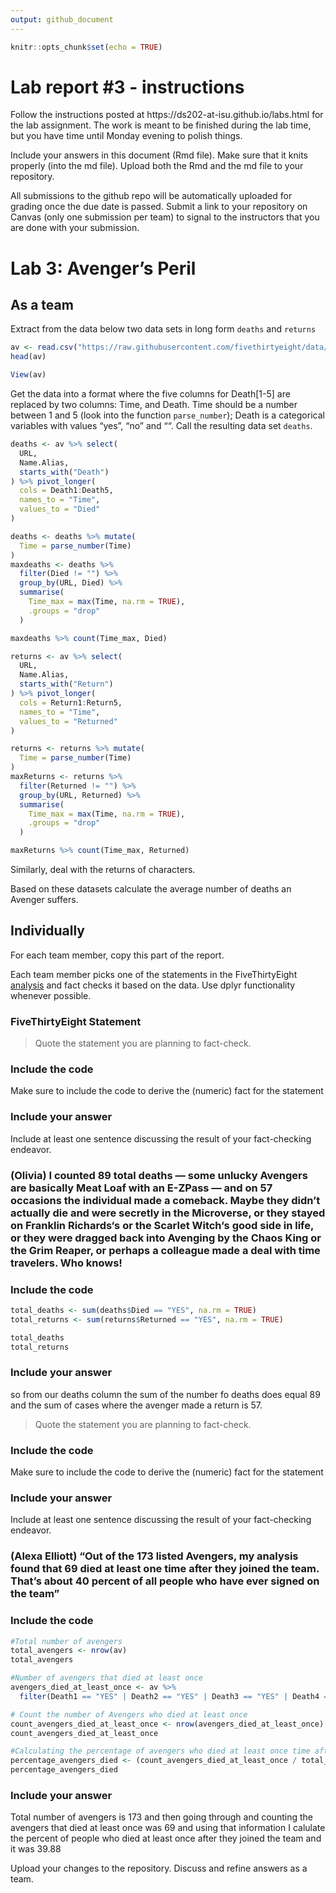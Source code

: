 ```yaml
---
output: github_document
---
```


<!-- README.md is generated from README.Rmd. Please edit the README.Rmd file -->


```r
knitr::opts_chunk$set(echo = TRUE)
```

# Lab report #3 - instructions

Follow the instructions posted at https://ds202-at-isu.github.io/labs.html for the lab assignment. The work is meant to be finished during the lab time, but you have time until Monday evening to polish things.

Include your answers in this document (Rmd file). Make sure that it knits properly (into the md file). Upload both the Rmd and the md file to your repository.  

All submissions to the github repo will be automatically uploaded for grading once the due date is passed.
Submit a link to your repository on Canvas (only one submission per team) to signal to the instructors that you are done with your submission.

# Lab 3: Avenger's Peril

## As a team

Extract from the data below two data sets in long form `deaths` and `returns`


```r
av <- read.csv("https://raw.githubusercontent.com/fivethirtyeight/data/master/avengers/avengers.csv", stringsAsFactors = FALSE)
head(av)

View(av)
```

Get the data into a format where the five columns for Death[1-5] are replaced by two columns: Time, and Death. Time should be a number between 1 and 5 (look into the function `parse_number`); Death is a categorical variables with values "yes", "no" and "". Call the resulting data set `deaths`. 


```r
deaths <- av %>% select(
  URL, 
  Name.Alias,
  starts_with("Death")
) %>% pivot_longer(
  cols = Death1:Death5,
  names_to = "Time",
  values_to = "Died"
)

deaths <- deaths %>% mutate(
  Time = parse_number(Time)
)
maxdeaths <- deaths %>% 
  filter(Died != "") %>% 
  group_by(URL, Died) %>% 
  summarise(
    Time_max = max(Time, na.rm = TRUE),
    .groups = "drop"
  )

maxdeaths %>% count(Time_max, Died)
```

```r
returns <- av %>% select(
  URL, 
  Name.Alias,
  starts_with("Return")
) %>% pivot_longer(
  cols = Return1:Return5,
  names_to = "Time",
  values_to = "Returned"
)

returns <- returns %>% mutate(
  Time = parse_number(Time)
)
maxReturns <- returns %>% 
  filter(Returned != "") %>% 
  group_by(URL, Returned) %>% 
  summarise(
    Time_max = max(Time, na.rm = TRUE),
    .groups = "drop"
  )

maxReturns %>% count(Time_max, Returned)
```



Similarly, deal with the returns of characters.

Based on these datasets calculate the average number of deaths an Avenger suffers. 






## Individually

For each team member, copy this part of the report. 

Each team member picks one of the statements in the FiveThirtyEight [analysis](https://fivethirtyeight.com/features/avengers-death-comics-age-of-ultron/) and fact checks it based on the data. Use dplyr functionality whenever possible.

### FiveThirtyEight Statement

> Quote the statement you are planning to fact-check.

### Include the code

Make sure to include the code to derive the (numeric) fact for the statement

### Include your answer

Include at least one sentence discussing the result of your fact-checking endeavor.

### (Olivia) I counted 89 total deaths — some unlucky Avengers are basically Meat Loaf with an E-ZPass — and on 57 occasions the individual made a comeback. Maybe they didn’t actually die and were secretly in the Microverse, or they stayed on Franklin Richards‘s or the Scarlet Witch‘s good side in life, or they were dragged back into Avenging by the Chaos King or the Grim Reaper, or perhaps a colleague made a deal with time travelers. Who knows!

### Include the code

```r
total_deaths <- sum(deaths$Died == "YES", na.rm = TRUE)
total_returns <- sum(returns$Returned == "YES", na.rm = TRUE)

total_deaths
total_returns

```
### Include your answer

so from our deaths column the sum of the number fo deaths does equal 89 and the sum of cases where the avenger made a return is 57. 



> Quote the statement you are planning to fact-check.

### Include the code

Make sure to include the code to derive the (numeric) fact for the statement

### Include your answer

Include at least one sentence discussing the result of your fact-checking endeavor.

### (Alexa Elliott) "Out of the 173 listed Avengers, my analysis found that 69 died at least one time after they joined the team. That's about 40 percent of all people who have ever signed on the team"

### Include the code

```r
#Total number of avengers
total_avengers <- nrow(av)
total_avengers

#Number of avengers that died at least once
avengers_died_at_least_once <- av %>%
  filter(Death1 == "YES" | Death2 == "YES" | Death3 == "YES" | Death4 == "YES" | Death5 == "YES")

# Count the number of Avengers who died at least once
count_avengers_died_at_least_once <- nrow(avengers_died_at_least_once)
count_avengers_died_at_least_once

#Calculating the percentage of avengers who died at least once time after joining the team
percentage_avengers_died <- (count_avengers_died_at_least_once / total_avengers) * 100
percentage_avengers_died
```
### Include your answer

Total number of avengers is 173 and then going through and counting the avengers that died at least once was 69 and using that information I calulate the percent of people who died at least once after they joined the team and it was 39.88


Upload your changes to the repository. Discuss and refine answers as a team.
